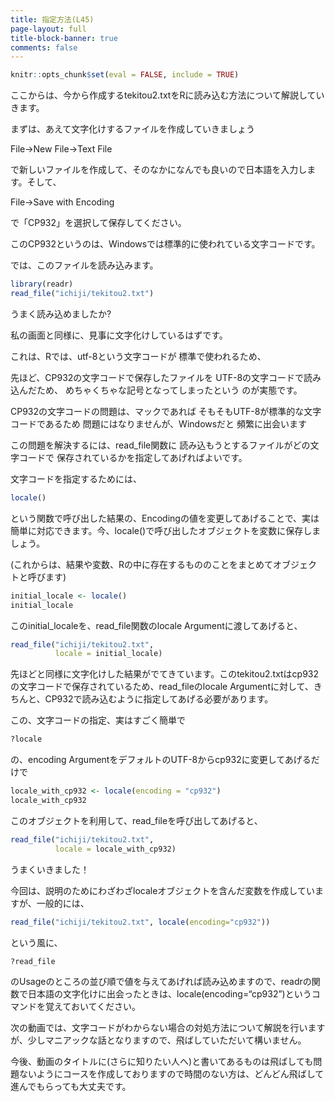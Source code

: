 ```yaml
---
title: 指定方法(L45)
page-layout: full
title-block-banner: true
comments: false
---
```


```r
knitr::opts_chunk$set(eval = FALSE, include = TRUE)
```

ここからは、今から作成するtekitou2.txtをRに読み込む方法について解説していきます。

まずは、あえて文字化けするファイルを作成していきましょう

File->New File->Text File

で新しいファイルを作成して、そのなかになんでも良いので日本語を入力します。そして、

File->Save with Encoding

で「CP932」を選択して保存してください。

このCP932というのは、Windowsでは標準的に使われている文字コードです。

では、このファイルを読み込みます。

```r
library(readr)
read_file("ichiji/tekitou2.txt")
```

うまく読み込めましたか?

私の画面と同様に、見事に文字化けしているはずです。

これは、Rでは、utf-8という文字コードが
標準で使われるため、

先ほど、CP932の文字コードで保存したファイルを
UTF-8の文字コードで読み込んだため、
めちゃくちゃな記号となってしまったという
のが実態です。

CP932の文字コードの問題は、マックであれば
そもそもUTF-8が標準的な文字コードであるため
問題にはなりませんが、Windowsだと
頻繁に出会います

この問題を解決するには、read_file関数に
読み込もうとするファイルがどの文字コードで
保存されているかを指定してあげればよいです。

文字コードを指定するためには、

```r
locale()
```

という関数で呼び出した結果の、Encodingの値を変更してあげることで、実は簡単に対応できます。今、locale()で呼び出したオブジェクトを変数に保存しましょう。

(これからは、結果や変数、Rの中に存在するもののことをまとめてオブジェクトと呼びます)

```r
initial_locale <- locale()
initial_locale
```

このinitial_localeを、read_file関数のlocale Argumentに渡してあげると、

```r
read_file("ichiji/tekitou2.txt", 
          locale = initial_locale)
```

先ほどと同様に文字化けした結果がでてきています。このtekitou2.txtはcp932の文字コードで保存されているため、read_fileのlocale Argumentに対して、きちんと、CP932で読み込むように指定してあげる必要があります。

この、文字コードの指定、実はすごく簡単で

```r
?locale
```

の、encoding ArgumentをデフォルトのUTF-8からcp932に変更してあげるだけで

```r
locale_with_cp932 <- locale(encoding = "cp932")
locale_with_cp932
```

このオブジェクトを利用して、read_fileを呼び出してあげると、

```r
read_file("ichiji/tekitou2.txt", 
          locale = locale_with_cp932)
```

うまくいきました！

今回は、説明のためにわざわざlocaleオブジェクトを含んだ変数を作成していますが、一般的には、

```r
read_file("ichiji/tekitou2.txt", locale(encoding="cp932"))
```

という風に、

```r
?read_file
```

のUsageのところの並び順で値を与えてあげれば読み込めますので、readrの関数で日本語の文字化けに出会ったときは、locale(encoding="cp932")というコマンドを覚えておいてください。

次の動画では、文字コードがわからない場合の対処方法について解説を行いますが、少しマニアックな話となりますので、飛ばしていただいて構いません。

今後、動画のタイトルに(さらに知りたい人へ)と書いてあるものは飛ばしても問題ないようにコースを作成しておりますので時間のない方は、どんどん飛ばして進んでもらっても大丈夫です。

